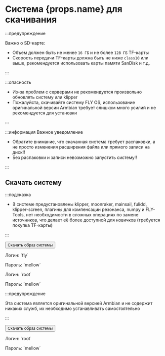 # Система {props.name} для скачивания

:::предупреждение

Важно о SD-карте:

* Объем должен быть не менее `16 ГБ` и не более `128 ГБ` TF-карты
* Скорость передачи TF-карты должна быть не ниже `class10` или выше, рекомендуется использовать карты памяти SanDisk и т.д.

:::

:::опасность

* Из-за проблем с серверами не рекомендуется произвольно обновлять систему или klipper
* Пожалуйста, скачивайте систему FLY OS, использование оригинальной версии Armbian требует слишком много усилий и не рекомендуется для установки

:::

:::информация Важное уведомление

* Обратите внимание, что скачанная система требует распаковки, а не просто изменения расширения файла или прямого записи на диск!!
* Без распаковки и записи невозможно запустить систему!!

:::

## Скачать систему

<Tabs>
  <TabItem value="flyos" label="FLYOS (на основе Armbian)" selected>

:::подсказка

* В системе предустановлены klipper, moonraker, mainsail, fulidd, klipper-screen, плагины для компенсации резонанса, numpy и FLY-Tools, нет необходимости в сложных операциях по замене источников, что делает её более доступной для новичков (требуется покупка TF-карты)

:::

<Button variant="contained" disableElevation href="https://cdn.mellow.klipper.cn/IMG/Beta/FlyOS_h3_3.3.4_fix_20241107.img.xz">Скачать образ системы</Button>

<Tabs>
<TabItem value="fly" label="Обычный пользователь" selected>
<p>Логин: `fly`</p>
<p>Пароль: `mellow`</p>
  </TabItem>
  <TabItem value="root" label="Пользователь root" selected>
<p>Логин: `root`</p>
<p>Пароль: `mellow`</p>
  </TabItem>
</Tabs>
  </TabItem>
<TabItem value="armbian" label="Оригинальная версия Armbian">

:::предупреждение

Эта система является оригинальной версией Armbian и не содержит никаких служб, их необходимо устанавливать самостоятельно

:::

<Button variant="contained" color="success" disableElevation href="https://cdn.mellow.klipper.cn/IMG/Build/Armbian_Flypilite2_bullseye_current_5.10.85.img.xz">Скачать образ системы</Button>

<p>Логин: `root`</p>
<p>Пароль: `mellow`</p>

  </TabItem>
</Tabs>
